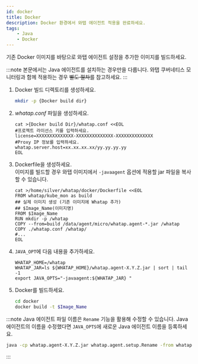 ```yaml
---
id: docker
title: Docker
description: Docker 환경에서 와탭 에이전트 적용을 완료하세요.
tags:
    - Java
    - Docker
---
```


기존 Docker 이미지를 바탕으로 와탭 에이전트 설정을 추가한 이미지를 빌드하세요.

:::note
본문에서는 Java 에이전트를 설치하는 경우만을 다룹니다. 와탭 쿠버네티스 모니터링과 함께 적용하는 경우 ~~별도 절차~~를 참고하세요.
:::

1. Docker 빌드 디렉토리를 생성하세요.

    ```bash
    mkdir -p {Docker build dir}
    ```

1. *whatap.conf* 파일을 생성하세요.

    ```docker {3,5} showLineNumbers
    cat >{Docker build Dir}/whatap.conf <<EOL
    #프로젝트 라이선스 키를 입력하세요.
    license=XXXXXXXXXXXXXX-XXXXXXXXXXXXXX-XXXXXXXXXXXXXX 
    #Proxy IP 정보를 입력하세요.
    whatap.server.host=xx.xx.xx.xx/yy.yy.yy.yy 
    EOL
    ```

1. Dockerfile을 생성하세요.  
    이미지를 빌드할 경우 와탭 이미지에서 ```-javaagent``` 옵션에 적용할 jar 파일을 복사할 수 있습니다.
    
    ```docker
    cat >/home/silver/whatap/docker/Dockerfile <<EOL
    FROM whatap/kube_mon as build
    ## 실제 이미지 생성 (기존 이미지에 Whatap 추가)
    ## $Image_Name(이미지명)
    FROM $Image_Name
    RUN mkdir -p /whatap
    COPY --from=build /data/agent/micro/whatap.agent-*.jar /whatap
    COPY ./whatap.conf /whatap/
    #...
    EOL
    ```

1. ```JAVA_OPT```에 다음 내용을 추가하세요.

    ```apacheconf
    WHATAP_HOME=/whatap
    WHATAP_JAR=ls ${WHATAP_HOME}/whatap.agent-X.Y.Z.jar | sort | tail -1
    export JAVA_OPTS="-javaagent:${WHATAP_JAR} "
    ```

1. Docker를 빌드하세요.

    ```bash
    cd docker
    docker build -t $Image_Name
    ```

:::note
Java 에이전트 파일 이름은 ```Rename``` 기능을 활용해 수정할 수 있습니다. Java 에이전트의 이름을 수정했다면 ```JAVA_OPTS```에 새로운 Java 에이전트 이름을 등록하세요.

```bash title='Java 에이전트 이름 수정 방법 예시'
java -cp whatap.agent-X.Y.Z.jar whatap.agent.setup.Rename -from whatap.agent-X.Y.Z.jar -to whatap.agent.jar
```
:::